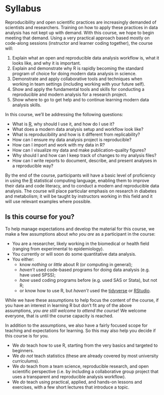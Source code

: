 # Syllabus {#sec-syllabus}

Reproducibility and open scientific practices are increasingly demanded
of scientists and researchers. Training on how to apply these practices
in data analysis has not kept up with demand. With this course, we hope
to begin meeting that demand. Using a very practical approach based
mostly on code-along sessions (instructor and learner coding together),
the course will:

<!-- TODO: Update this to use better pedagogy language -->

1.  Explain what an open and reproducible data analysis workflow is,
    what it looks like, and why it is important.
2.  Explain and demonstrate why R is rapidly becoming the standard
    program of choice for doing modern data analysis in science.
3.  Demonstrate and apply collaborative tools and techniques when
    working in team settings (including working with your future self).
4.  Show and apply the fundamental tools and skills for conducting a
    reproducible and modern analysis for a research project.
5.  Show where to go to get help and to continue learning modern data
    analysis skills.

<!-- TODO: Merge these questions below with the objectives above -->

In this course, we'll be addressing the following questions:

-   What is [R](https://www.r-project.org/), why should I use it, and
    how do I use it?
-   What does a modern data analysis setup and workflow look like?
-   What is reproducibility and how is it different from replicability?
-   How can I ensure my data analysis project is reproducible?
-   How can I import and work with my data in R?
-   How can I visualize my data and make publication-quality figures?
-   Why should I and how can I keep track of changes to my analysis
    files?
-   How can I write reports to document, describe, and present analyses
    in a reproducible way?

By the end of the course, participants will have a basic level of
proficiency in using the [R](https://www.r-project.org/) statistical
computing language, enabling them to improve their data and code
literacy, and to conduct a modern and reproducible data analysis. The
course will place particular emphasis on research in diabetes and
metabolism; it will be taught by instructors working in this field and
it will use relevant examples where possible.

## Is this course for you? {#is-it-for-you}

To help manage expectations and develop the material for this course, we
make a few assumptions about *who you are* as a participant in the
course:

-   You are a researcher, likely working in the biomedical or health
    field (ranging from experimental to epidemiology).
-   You currently or will soon do some quantitative data analysis.
-   You either:
    -   know *nothing* or *little* about R (or computing in general);
    -   *haven't* used code-based programs for doing data analysis (e.g.
        have used SPSS);
    -   *have* used coding programs before (e.g. used SAS or Stata), but
        not R;
    -   or know how to use R, but *haven't* used the
        [tidyverse](https://www.tidyverse.org/) or
        [RStudio](https://posit.co/products/open-source/rstudio/).

While we have these assumptions to help focus the content of the course,
if you have an interest in learning R but don't fit any of the above
assumptions, *you are still welcome to attend the course*! We welcome
everyone, that is until the course capacity is reached.

In addition to the assumptions, we also have a fairly focused scope for
teaching and expectations for learning. So this may also help you decide
if this course is for you.

-   We *do* teach how to use R, starting from the very basics and
    targeted to beginners.
-   We *do not* teach statistics (these are already covered by most
    university curriculums).
-   We *do* teach from a team science, reproducible research, and open
    scientific perspective (i.e. by including a collaborative group
    project that uses a transparent and reproducible analysis workflow).
-   We *do* teach using practical, applied, and hands-on lessons and
    exercises, with a few short lectures that introduce a topic.
